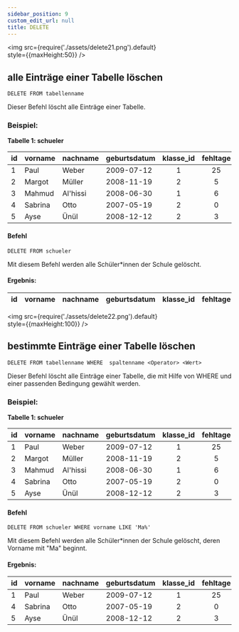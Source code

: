 ```yaml
---
sidebar_position: 9
custom_edit_url: null
title: DELETE
---
```


<img
  src={require('./assets/delete21.png').default}  
  style={{maxHeight:50}}
/>

## alle Einträge einer Tabelle löschen
```
DELETE FROM tabellenname
```
Dieser Befehl löscht alle Einträge einer Tabelle.

### Beispiel:

**Tabelle 1: schueler**

|id| vorname   | nachname | geburtsdatum | klasse_id | fehltage |
|--|--------   | -------- | ------------ | :-------: |:-:|
|1 | Paul      | Weber    | 2009-07-12   |     1     |25|
|2 | Margot    | Müller   | 2008-11-19   |     2     |5|
|3 | Mahmud    | Al'hissi | 2008-06-30   |     1     |6|
|4 | Sabrina   |  Otto    | 2007-05-19   |     2     |0|
|5 | Ayse      | Ünül     | 2008-12-12   |     2     |3|

#### Befehl

```
DELETE FROM schueler
```

Mit diesem Befehl werden alle Schüler*innen der Schule gelöscht.

#### Ergebnis:

|id| vorname   | nachname | geburtsdatum | klasse_id | fehltage |
|--|--------   | -------- | ------------ | :-------: |:-:|

<img
  src={require('./assets/delete22.png').default}  
  style={{maxHeight:100}}
/>

## bestimmte Einträge einer Tabelle löschen
```
DELETE FROM tabellenname WHERE  spaltenname <Operator> <Wert>
```
Dieser Befehl löscht alle Einträge einer Tabelle, die mit Hilfe von WHERE und einer passenden Bedingung gewählt werden. 

### Beispiel:

**Tabelle 1: schueler**

|id| vorname   | nachname | geburtsdatum | klasse_id | fehltage |
|--|--------   | -------- | ------------ | :-------: |:-:|
|1 | Paul      | Weber    | 2009-07-12   |     1     |25|
|2 | Margot    | Müller   | 2008-11-19   |     2     |5|
|3 | Mahmud    | Al'hissi | 2008-06-30   |     1     |6|
|4 | Sabrina   |  Otto    | 2007-05-19   |     2     |0|
|5 | Ayse      | Ünül     | 2008-12-12   |     2     |3|

#### Befehl


```
DELETE FROM schueler WHERE vorname LIKE 'Ma%'
```

Mit diesem Befehl werden alle Schüler*innen der Schule gelöscht, deren Vorname mit "Ma" beginnt.

#### Ergebnis:

|id| vorname   | nachname | geburtsdatum | klasse_id | fehltage |
|--|--------   | -------- | ------------ | :-------: |:-:|
|1 | Paul      | Weber    | 2009-07-12   |     1     |25|
|4 | Sabrina   |  Otto    | 2007-05-19   |     2     |0|
|5 | Ayse      | Ünül     | 2008-12-12   |     2     |3|
